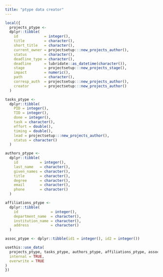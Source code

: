 ```yaml
---
title: "ptype data creator"
---
```


```r
local({
  projects_ptype <-
  dplyr::tibble(
    id            = integer(),
    title         = character(),
    short_title   = character(),
    current_owner = projectsetup:::new_projects_author(),
    status        = character(),
    deadline_type = character(),
    deadline      = lubridate::as_datetime(character()),
    stage         = projectsetup:::new_projects_stage(),
    impact        = numeric(),
    path          = character(),
    corresp_auth  = projectsetup:::new_projects_author(),
    creator       = projectsetup:::new_projects_author()
  )

tasks_ptype <-
  dplyr::tibble(
    PID = integer(),
    TID = integer(),
    done = integer(),
    task = character(),
    effort = double(),
    timing = double(),
    lead = projectsetup:::new_projects_author(),
    status = character()
  )

authors_ptype <-
  dplyr::tibble(
    id          = integer(),
    last_name   = character(),
    given_names = character(),
    title       = character(),
    degree      = character(),
    email       = character(),
    phone       = character()
  )

affiliations_ptype <-
  dplyr::tibble(
    id               = integer(),
    department_name  = character(),
    institution_name = character(),
    address          = character()
  )

assoc_ptype <- dplyr::tibble(id1 = integer(), id2 = integer())

usethis::use_data(
  projects_ptype, tasks_ptype, authors_ptype, affiliations_ptype, assoc_ptype,
  internal = TRUE,
  overwrite = TRUE
)
})
```

